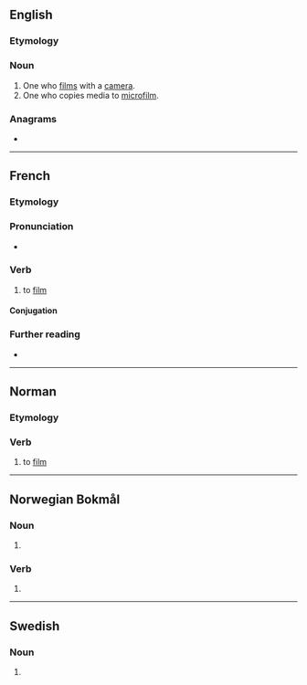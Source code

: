 ==English==

===Etymology===
{{suffix|en|film|er}}

===Noun===
{{en-noun}}

# One who [[film]]s with a [[camera]].
# One who copies media to [[microfilm]].

===Anagrams===
* {{anagrams|en|a=efilmr|refilm}}

----

==French==

===Etymology===
{{suffix|fr|film|er}}

===Pronunciation===
* {{audio|LL-Q150 (fra)-WikiLucas00-filmer.wav|Audio|lang=fr}}

===Verb===
{{fr-verb}}

# to [[film]]

====Conjugation====
{{fr-conj-auto}}

===Further reading===
* {{R:TLFi}}

----

==Norman==

===Etymology===
{{suffix|nrf|film|er}}

===Verb===
{{head|nrf|verb|gerund|filméthie}}

# {{lb|nrf|Jersey}} to [[film]]

----

==Norwegian Bokmål==

===Noun===
{{head|nb|noun form|g=m}}

# {{inflection of|film||indefinite|p|lang=nb}}

===Verb===
{{head|nb|verb form}}

# {{present tense of|filme|lang=nb}}

----

==Swedish==

===Noun===
{{head|sv|noun form}}

# {{sv-noun-form-indef-pl|film}}